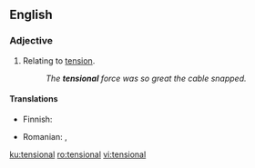 ==English==

===Adjective===
{{en-adj|-}}

# Relating to [[tension]].
#: ''The '''tensional''' force was so great the cable snapped.''

====Translations====
{{trans-top|relating to tension}}
* Finnish: {{t|fi|jännitys|alt=jännitys-}}
{{trans-mid}}
* Romanian: {{t+|ro|tensional}}, {{t|ro|de tensiune}}
{{trans-bottom}}

[[ku:tensional]]
[[ro:tensional]]
[[vi:tensional]]